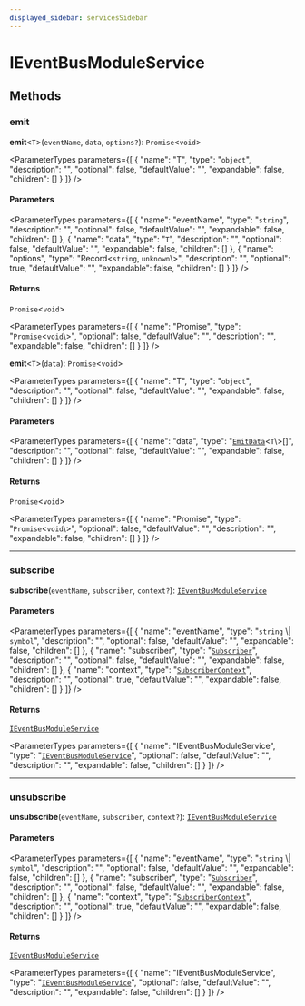 ```yaml
---
displayed_sidebar: servicesSidebar
---
```



# IEventBusModuleService

## Methods

### emit

**emit**<`T`\>(`eventName`, `data`, `options?`): `Promise`<`void`\>

<ParameterTypes parameters={[
  {
    "name": "T",
    "type": "`object`",
    "description": "",
    "optional": false,
    "defaultValue": "",
    "expandable": false,
    "children": []
  }
]} />

#### Parameters

<ParameterTypes parameters={[
  {
    "name": "eventName",
    "type": "`string`",
    "description": "",
    "optional": false,
    "defaultValue": "",
    "expandable": false,
    "children": []
  },
  {
    "name": "data",
    "type": "`T`",
    "description": "",
    "optional": false,
    "defaultValue": "",
    "expandable": false,
    "children": []
  },
  {
    "name": "options",
    "type": "Record<`string`, `unknown`\\>",
    "description": "",
    "optional": true,
    "defaultValue": "",
    "expandable": false,
    "children": []
  }
]} />

#### Returns

`Promise`<`void`\>

<ParameterTypes parameters={[
  {
    "name": "Promise",
    "type": "`Promise`<`void`\\>",
    "optional": false,
    "defaultValue": "",
    "description": "",
    "expandable": false,
    "children": []
  }
]} />

**emit**<`T`\>(`data`): `Promise`<`void`\>

<ParameterTypes parameters={[
  {
    "name": "T",
    "type": "`object`",
    "description": "",
    "optional": false,
    "defaultValue": "",
    "expandable": false,
    "children": []
  }
]} />

#### Parameters

<ParameterTypes parameters={[
  {
    "name": "data",
    "type": "[`EmitData`](../types/EmitData.mdx)<`T`\\>[]",
    "description": "",
    "optional": false,
    "defaultValue": "",
    "expandable": false,
    "children": []
  }
]} />

#### Returns

`Promise`<`void`\>

<ParameterTypes parameters={[
  {
    "name": "Promise",
    "type": "`Promise`<`void`\\>",
    "optional": false,
    "defaultValue": "",
    "description": "",
    "expandable": false,
    "children": []
  }
]} />

___

### subscribe

**subscribe**(`eventName`, `subscriber`, `context?`): [`IEventBusModuleService`](IEventBusModuleService.mdx)

#### Parameters

<ParameterTypes parameters={[
  {
    "name": "eventName",
    "type": "`string` \\| `symbol`",
    "description": "",
    "optional": false,
    "defaultValue": "",
    "expandable": false,
    "children": []
  },
  {
    "name": "subscriber",
    "type": "[`Subscriber`](../types/Subscriber.mdx)",
    "description": "",
    "optional": false,
    "defaultValue": "",
    "expandable": false,
    "children": []
  },
  {
    "name": "context",
    "type": "[`SubscriberContext`](../types/SubscriberContext.mdx)",
    "description": "",
    "optional": true,
    "defaultValue": "",
    "expandable": false,
    "children": []
  }
]} />

#### Returns

[`IEventBusModuleService`](IEventBusModuleService.mdx)

<ParameterTypes parameters={[
  {
    "name": "IEventBusModuleService",
    "type": "[`IEventBusModuleService`](IEventBusModuleService.mdx)",
    "optional": false,
    "defaultValue": "",
    "description": "",
    "expandable": false,
    "children": []
  }
]} />

___

### unsubscribe

**unsubscribe**(`eventName`, `subscriber`, `context?`): [`IEventBusModuleService`](IEventBusModuleService.mdx)

#### Parameters

<ParameterTypes parameters={[
  {
    "name": "eventName",
    "type": "`string` \\| `symbol`",
    "description": "",
    "optional": false,
    "defaultValue": "",
    "expandable": false,
    "children": []
  },
  {
    "name": "subscriber",
    "type": "[`Subscriber`](../types/Subscriber.mdx)",
    "description": "",
    "optional": false,
    "defaultValue": "",
    "expandable": false,
    "children": []
  },
  {
    "name": "context",
    "type": "[`SubscriberContext`](../types/SubscriberContext.mdx)",
    "description": "",
    "optional": true,
    "defaultValue": "",
    "expandable": false,
    "children": []
  }
]} />

#### Returns

[`IEventBusModuleService`](IEventBusModuleService.mdx)

<ParameterTypes parameters={[
  {
    "name": "IEventBusModuleService",
    "type": "[`IEventBusModuleService`](IEventBusModuleService.mdx)",
    "optional": false,
    "defaultValue": "",
    "description": "",
    "expandable": false,
    "children": []
  }
]} />
